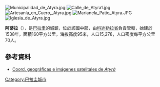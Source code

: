 [[Image:Municipalidad_de_Atyra.jpg|right]]
[[Image:Calle_de_Atyra1.jpg|thumb]]
[[Image:Artesanía_en_Cuero,_Atyra.jpg|right]]
[[Image:Marianela_Patio_Atyra.JPG|thumb]]
[[Image:Iglesia_de_Atyra.jpg|thumb]]

'''阿蒂拉'''（{{lang-es|Atyrá}}），是[[巴拉圭|巴拉圭]]的城鎮，位於該國中部，由[[科迪勒拉省_(巴拉圭)|科迪勒拉省]]負責管轄，始建於1538年，面積160平方公里，海拔高度95米，人口15,278，人口密度每平方公里70人。

==參考資料==
* [http://www.fallingrain.com/world/PA/8/Atyra.html Coord. geográficas e imágenes satelitales de ''Atyrá'']

{{Paraguay-geo-stub}}
[[Category:巴拉圭城市|Category:巴拉圭城市]]